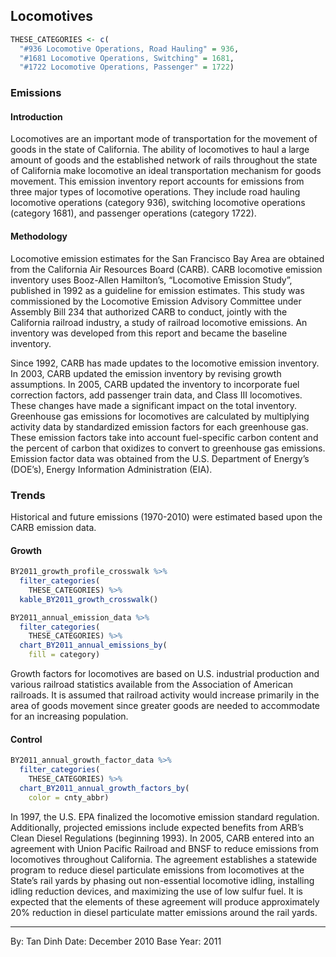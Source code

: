 ## Locomotives

```r
THESE_CATEGORIES <- c(
  "#936 Locomotive Operations, Road Hauling" = 936,
  "#1681 Locomotive Operations, Switching" = 1681,
  "#1722 Locomotive Operations, Passenger" = 1722)
```

### Emissions

#### Introduction {-}

Locomotives are an important mode of transportation for the movement of goods in the state of California. The ability of locomotives to haul a large amount of goods and the established network of rails throughout the state of California make locomotive an ideal transportation mechanism for goods movement. This emission inventory report accounts for emissions from three major types of locomotive operations. They include road hauling locomotive operations (category 936), switching locomotive operations (category 1681), and passenger operations (category 1722).

#### Methodology {-}

Locomotive emission estimates for the San Francisco Bay Area are obtained from the California Air Resources Board (CARB). CARB locomotive emission inventory uses Booz-Allen Hamilton’s, “Locomotive Emission Study”, published in 1992 as a guideline for emission estimates. This study was commissioned by the Locomotive Emission Advisory Committee under Assembly Bill 234 that authorized CARB to conduct, jointly with the California railroad industry, a study of railroad locomotive emissions. An inventory was developed from this report and became the baseline inventory.

Since 1992, CARB has made updates to the locomotive emission inventory. In 2003, CARB updated the emission inventory by revising growth assumptions. In 2005, CARB updated the inventory to incorporate fuel correction factors, add passenger train data, and Class III locomotives. These changes have made a significant impact on the total inventory.
Greenhouse gas emissions for locomotives are calculated by multiplying activity data by standardized emission factors for each greenhouse gas. These emission factors take into account fuel-specific carbon content and the percent of carbon that oxidizes to convert to greenhouse gas emissions. Emission factor data was obtained from the U.S. Department of Energy’s (DOE’s), Energy Information Administration (EIA).

### Trends {-}

Historical and future emissions (1970-2010) were estimated based upon the CARB emission data.

#### Growth {-}

```r
BY2011_growth_profile_crosswalk %>%
  filter_categories(
    THESE_CATEGORIES) %>%
  kable_BY2011_growth_crosswalk()
```

```r
BY2011_annual_emission_data %>%
  filter_categories(
    THESE_CATEGORIES) %>%
  chart_BY2011_annual_emissions_by(
    fill = category) 
```

Growth factors for locomotives are based on U.S. industrial production and various railroad statistics available from the Association of American railroads. It is assumed that railroad activity would increase primarily in the area of goods movement since greater goods are needed to accommodate for an increasing population.

#### Control {-}

```r
BY2011_annual_growth_factor_data %>%
  filter_categories(
    THESE_CATEGORIES) %>%
  chart_BY2011_annual_growth_factors_by(
    color = cnty_abbr) 
```

In 1997, the U.S. EPA finalized the locomotive emission standard regulation. Additionally, projected emissions include expected benefits from ARB's Clean Diesel Regulations (beginning 1993). In 2005, CARB entered into an agreement with Union Pacific Railroad and BNSF to reduce emissions from locomotives throughout California. The agreement establishes a statewide program to reduce diesel particulate emissions from locomotives at the State’s rail yards by phasing out non-essential locomotive idling, installing idling reduction devices, and maximizing the use of low sulfur fuel. It is expected that the elements of these agreement will produce approximately 20% reduction in diesel particulate matter emissions around the rail yards.

***

By: Tan Dinh
Date: December 2010
Base Year: 2011
